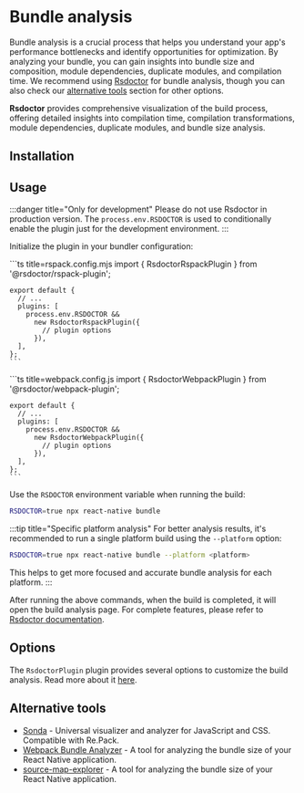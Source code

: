 # Bundle analysis

Bundle analysis is a crucial process that helps you understand your app's performance bottlenecks and identify opportunities for optimization. By analyzing your bundle, you can gain insights into bundle size and composition, module dependencies, duplicate modules, and compilation time. We recommend using [Rsdoctor](https://rsdoctor.dev/) for bundle analysis, though you can also check our [alternative tools](#alternative-tools) section for other options.

**Rsdoctor** provides comprehensive visualization of the build process, offering detailed insights into compilation time, compilation transformations, module dependencies, duplicate modules, and bundle size analysis.

## Installation


<Tabs groupId="bundler">
  <Tab label="Rspack" value="rspack">
    <PackageManagerTabs command={{
      npm: 'npm install @rsdoctor/rspack-plugin -D',
      yarn: 'yarn add @rsdoctor/rspack-plugin -D',
      pnpm: 'pnpm add @rsdoctor/rspack-plugin -D',
      bun: 'bun add @rsdoctor/rspack-plugin -D',
    }} />
  </Tab>
  <Tab label="webpack" value="webpack">
    <PackageManagerTabs command={{
      npm: 'npm install @rsdoctor/webpack-plugin -D',
      yarn: 'yarn add @rsdoctor/webpack-plugin -D',
      pnpm: 'pnpm add @rsdoctor/webpack-plugin -D',
      bun: 'bun add @rsdoctor/webpack-plugin -D',
    }} />
  </Tab>
</Tabs>

## Usage

:::danger title="Only for development"
Please do not use Rsdoctor in production version.
The `process.env.RSDOCTOR` is used to conditionally enable the plugin just for the development environment.
:::

Initialize the plugin in your bundler configuration:

<Tabs groupId="bundler">
  <Tab label="Rspack" value="rspack">
    ```ts title=rspack.config.mjs
    import { RsdoctorRspackPlugin } from '@rsdoctor/rspack-plugin';

    export default {
      // ...
      plugins: [
        process.env.RSDOCTOR &&
          new RsdoctorRspackPlugin({
            // plugin options
          }),
      ],
    };
    ```
  </Tab>
  <Tab label="webpack" value="webpack">
    ```ts title=webpack.config.js
    import { RsdoctorWebpackPlugin } from '@rsdoctor/webpack-plugin';

    export default {
      // ...
      plugins: [
        process.env.RSDOCTOR &&
          new RsdoctorWebpackPlugin({
            // plugin options
          }),
      ],
    };
    ```
  </Tab>
</Tabs>

Use the `RSDOCTOR` environment variable when running the build:

```bash
RSDOCTOR=true npx react-native bundle
```

:::tip title="Specific platform analysis"
For better analysis results, it's recommended to run a single platform build using the `--platform` option:

```bash
RSDOCTOR=true npx react-native bundle --platform <platform>
```

This helps to get more focused and accurate bundle analysis for each platform.
:::

After running the above commands, when the build is completed, it will open the build analysis page. For complete features, please refer to [Rsdoctor documentation](https://rsdoctor.dev/).

## Options

The `RsdoctorPlugin` plugin provides several options to customize the build analysis. Read more about it [here](https://rsdoctor.dev/config/options/options).


## Alternative tools

- [Sonda](https://github.com/filipsobol/sonda) - Universal visualizer and analyzer for JavaScript and CSS. Compatible with Re.Pack.
- [Webpack Bundle Analyzer](https://github.com/webpack-contrib/webpack-bundle-analyzer) - A tool for analyzing the bundle size of your React Native application.
- [source-map-explorer](https://github.com/danvk/source-map-explorer) - A tool for analyzing the bundle size of your React Native application.
